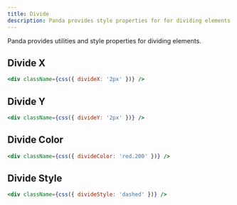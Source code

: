 ```yaml
---
title: Divide
description: Panda provides style properties for for dividing elements
---
```


Panda provides utilities and style properties for dividing elements.

## Divide X

```jsx
<div className={css({ divideX: '2px' })} />
```

## Divide Y

```jsx
<div className={css({ divideY: '2px' })} />
```

## Divide Color

```jsx
<div className={css({ divideColor: 'red.200' })} />
```

## Divide Style

```jsx
<div className={css({ divideStyle: 'dashed' })} />
```
